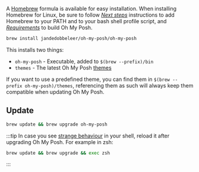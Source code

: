 A [Homebrew][brew] formula is available for easy installation. When installing Homebrew for Linux,
be sure to follow *[Next steps][nextsteps]* instructions to add Homebrew to your PATH and to your
bash shell profile script, and *[Requirements][requirements]* to build Oh My Posh.

```bash
brew install jandedobbeleer/oh-my-posh/oh-my-posh
```

This installs two things:

- `oh-my-posh` - Executable, added to `$(brew --prefix)/bin`
- `themes` - The latest Oh My Posh [themes][themes]

If you want to use a predefined theme, you can find them in `$(brew --prefix oh-my-posh)/themes`, referencing them as such
will always keep them compatible when updating Oh My Posh.

## Update

```bash
brew update && brew upgrade oh-my-posh
```

:::tip
In case you see [strange behaviour][strange] in your shell, reload it after upgrading Oh My Posh.
For example in zsh:

```bash
brew update && brew upgrade && exec zsh
```
:::

[brew]: https://brew.sh
[requirements]: https://docs.brew.sh/Homebrew-on-Linux#requirements
[nextsteps]: https://docs.brew.sh/Homebrew-on-Linux#install
[themes]: https://ohmyposh.dev/docs/themes
[strange]: https://github.com/JanDeDobbeleer/oh-my-posh/issues/1287
